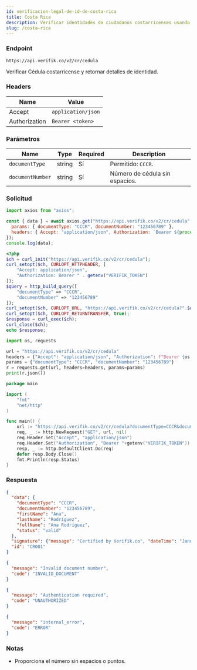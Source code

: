 ```yaml
---
id: verificacion-legal-de-id-de-costa-rica
title: Costa Rica
description: Verificar identidades de ciudadanos costarricenses usando CCCR (Cédula)
slug: /costa-rica
---
```



### Endpoint

```
https://api.verifik.co/v2/cr/cedula
```

Verificar Cédula costarricense y retornar detalles de identidad.

### Headers

| Name | Value |
| --- | --- |
| Accept | `application/json` |
| Authorization | `Bearer <token>` |

### Parámetros

| Name | Type | Required | Description |
| --- | --- | --- | --- |
| `documentType` | string | Sí | Permitido: `CCCR`. |
| `documentNumber` | string | Sí | Número de cédula sin espacios. |

### Solicitud

<Tabs>
  <TabItem value="node" label="Node.js">

```javascript
import axios from "axios";

const { data } = await axios.get("https://api.verifik.co/v2/cr/cedula", {
  params: { documentType: "CCCR", documentNumber: "123456789" },
  headers: { Accept: "application/json", Authorization: `Bearer ${process.env.VERIFIK_TOKEN}` },
});
console.log(data);
```

  </TabItem>
  <TabItem value="php" label="PHP">

```php
<?php
$ch = curl_init("https://api.verifik.co/v2/cr/cedula");
curl_setopt($ch, CURLOPT_HTTPHEADER, [
    "Accept: application/json",
    "Authorization: Bearer " . getenv("VERIFIK_TOKEN")
]);
$query = http_build_query([
    "documentType" => "CCCR",
    "documentNumber" => "123456789"
]);
curl_setopt($ch, CURLOPT_URL, "https://api.verifik.co/v2/cr/cedula?".$query);
curl_setopt($ch, CURLOPT_RETURNTRANSFER, true);
$response = curl_exec($ch);
curl_close($ch);
echo $response;
```

  </TabItem>
  <TabItem value="python" label="Python">

```python
import os, requests

url = "https://api.verifik.co/v2/cr/cedula"
headers = {"Accept": "application/json", "Authorization": f"Bearer {os.getenv('VERIFIK_TOKEN')}"}
params = {"documentType": "CCCR", "documentNumber": "123456789"}
r = requests.get(url, headers=headers, params=params)
print(r.json())
```

  </TabItem>
  <TabItem value="go" label="Go">

```go
package main

import (
    "fmt"
    "net/http"
)

func main() {
    url := "https://api.verifik.co/v2/cr/cedula?documentType=CCCR&documentNumber=123456789"
    req, _ := http.NewRequest("GET", url, nil)
    req.Header.Set("Accept", "application/json")
    req.Header.Set("Authorization", "Bearer "+getenv("VERIFIK_TOKEN"))
    resp, _ := http.DefaultClient.Do(req)
    defer resp.Body.Close()
    fmt.Println(resp.Status)
}
```

  </TabItem>
 </Tabs>

### Respuesta

<Tabs>
  <TabItem value="200" label="200">

```json
{
  "data": {
    "documentType": "CCCR",
    "documentNumber": "123456789",
    "firstName": "Ana",
    "lastName": "Rodríguez",
    "fullName": "Ana Rodríguez",
    "status": "valid"
  },
  "signature": {"message": "Certified by Verifik.co", "dateTime": "January 16, 2024 3:44 PM"},
  "id": "CR001"
}
```

  </TabItem>
  <TabItem value="400" label="400">

```json
{
  "message": "Invalid document number",
  "code": "INVALID_DOCUMENT"
}
```

  </TabItem>
  <TabItem value="401" label="401">

```json
{
  "message": "Authentication required",
  "code": "UNAUTHORIZED"
}
```

  </TabItem>
  <TabItem value="500" label="500">

```json
{
  "message": "internal_error",
  "code": "ERROR"
}
```

  </TabItem>
 </Tabs>

### Notas

- Proporciona el número sin espacios o puntos.

